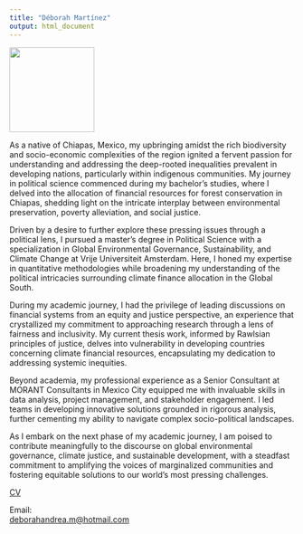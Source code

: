 ```yaml
---
title: "Déborah Martínez"
output: html_document
---
```







![](picture/me2.png){width="150"} 


As a native of Chiapas, Mexico, my upbringing amidst the rich biodiversity and socio-economic complexities of the region ignited a fervent passion for understanding and addressing the deep-rooted inequalities prevalent in developing nations, particularly within indigenous communities. My journey in political science commenced during my bachelor's studies, where I delved into the allocation of financial resources for forest conservation in Chiapas, shedding light on the intricate interplay between environmental preservation, poverty alleviation, and social justice.

Driven by a desire to further explore these pressing issues through a political lens, I pursued a master's degree in Political Science with a specialization in Global Environmental Governance, Sustainability, and Climate Change at Vrije Universiteit Amsterdam. Here, I honed my expertise in quantitative methodologies while broadening my understanding of the political intricacies surrounding climate finance allocation in the Global South.

During my academic journey, I had the privilege of leading discussions on financial systems from an equity and justice perspective, an experience that crystallized my commitment to approaching research through a lens of fairness and inclusivity. My current thesis work, informed by Rawlsian principles of justice, delves into vulnerability in developing countries concerning climate financial resources, encapsulating my dedication to addressing systemic inequities.

Beyond academia, my professional experience as a Senior Consultant at MORANT Consultants in Mexico City equipped me with invaluable skills in data analysis, project management, and stakeholder engagement. I led teams in developing innovative solutions grounded in rigorous analysis, further cementing my ability to navigate complex socio-political landscapes.

As I embark on the next phase of my academic journey, I am poised to contribute meaningfully to the discourse on global environmental governance, climate justice, and sustainable development, with a steadfast commitment to amplifying the voices of marginalized communities and fostering equitable solutions to our world's most pressing challenges.



[CV](<./academic_cv.pdf>)



Email:  
<deborahandrea.m@hotmail.com>
